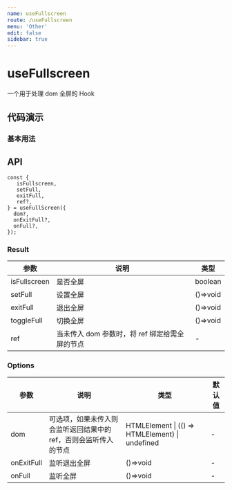 ```yaml
---
name: useFullscreen
route: /useFullscreen
menu: 'Other'
edit: false
sidebar: true
---
```






# useFullscreen

一个用于处理 dom 全屏的 Hook

## 代码演示

### 基本用法

<JackBox tsCode={Demo1Tsx} jsCode={Demo1Jsx} demoName='基本用法' description='使用 ref 设置需要全屏的元素'>
  <Demo1 />
</JackBox>

<JackBox tsCode={Demo2Tsx} jsCode={Demo2Jsx} demoName='懒加载' description='传入 function 来监听任意的 dom 节点'>
  <Demo2 />
</JackBox>

## API

```
const {
   isFullscreen,
   setFull,
   exitFull,
   ref?,
} = useFullScreen({
  dom?,
  onExitFull?,
  onFull?,
});
```

### Result

| 参数     | 说明                                     | 类型       |
|----------|------------------------------------------|------------|
| isFullscreen  | 是否全屏                          | boolean    |
| setFull  | 设置全屏                          | ()=>void    |
| exitFull  | 退出全屏                          | ()=>void    |
| toggleFull  | 切换全屏                          | ()=>void    |
| ref     | 当未传入 dom 参数时，将 ref 绑定给需全屏的节点      | -        |

### Options

| 参数    | 说明                                         | 类型                   | 默认值 |
|---------|----------------------------------------------|------------------------|--------|
| dom | 可选项，如果未传入则会监听返回结果中的 ref，否则会监听传入的节点  | HTMLElement \| (() => HTMLElement) \| undefined | -      |
| onExitFull | 监听退出全屏  | ()=>void | -      |
| onFull | 监听全屏  | ()=>void | -      |